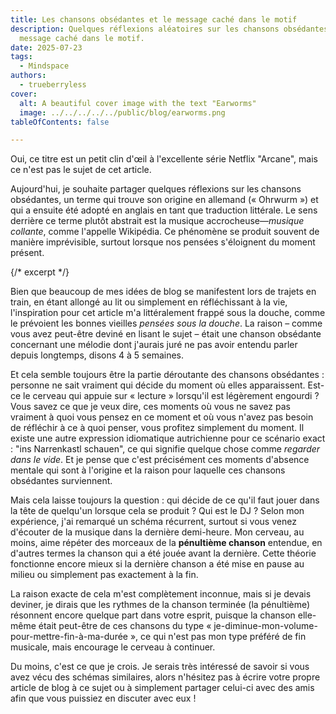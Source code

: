 ```yaml
---
title: Les chansons obsédantes et le message caché dans le motif
description: Quelques réflexions aléatoires sur les chansons obsédantes et leur
  message caché dans le motif.
date: 2025-07-23
tags:
  - Mindspace
authors:
  - trueberryless
cover:
  alt: A beautiful cover image with the text "Earworms"
  image: ../../../../../public/blog/earworms.png
tableOfContents: false

---
```


Oui, ce titre est un petit clin d'œil à l'excellente série Netflix "Arcane", mais ce n'est pas le sujet de cet article.

Aujourd'hui, je souhaite partager quelques réflexions sur les chansons obsédantes, un terme qui trouve son origine en allemand (« Ohrwurm ») et qui a ensuite été adopté en anglais en tant que traduction littérale. Le sens derrière ce terme plutôt abstrait est la musique accrocheuse—*musique collante*, comme l'appelle Wikipédia. Ce phénomène se produit souvent de manière imprévisible, surtout lorsque nos pensées s'éloignent du moment présent.

{/* excerpt */}

Bien que beaucoup de mes idées de blog se manifestent lors de trajets en train, en étant allongé au lit ou simplement en réfléchissant à la vie, l'inspiration pour cet article m'a littéralement frappé sous la douche, comme le prévoient les bonnes vieilles *pensées sous la douche*. La raison – comme vous avez peut-être deviné en lisant le sujet – était une chanson obsédante concernant une mélodie dont j'aurais juré ne pas avoir entendu parler depuis longtemps, disons 4 à 5 semaines.

Et cela semble toujours être la partie déroutante des chansons obsédantes : personne ne sait vraiment qui décide du moment où elles apparaissent. Est-ce le cerveau qui appuie sur « lecture » lorsqu'il est légèrement engourdi ? Vous savez ce que je veux dire, ces moments où vous ne savez pas vraiment à quoi vous pensez en ce moment et où vous n'avez pas besoin de réfléchir à ce à quoi penser, vous profitez simplement du moment. Il existe une autre expression idiomatique autrichienne pour ce scénario exact : "ins Narrenkastl schauen", ce qui signifie quelque chose comme *regarder dans le vide*. Et je pense que c'est précisément ces moments d'absence mentale qui sont à l'origine et la raison pour laquelle ces chansons obsédantes surviennent.

Mais cela laisse toujours la question : qui décide de ce qu'il faut jouer dans la tête de quelqu'un lorsque cela se produit ? Qui est le DJ ? Selon mon expérience, j'ai remarqué un schéma récurrent, surtout si vous venez d'écouter de la musique dans la dernière demi-heure. Mon cerveau, au moins, aime répéter des morceaux de la **pénultième chanson** entendue, en d'autres termes la chanson qui a été jouée avant la dernière. Cette théorie fonctionne encore mieux si la dernière chanson a été mise en pause au milieu ou simplement pas exactement à la fin.

La raison exacte de cela m'est complètement inconnue, mais si je devais deviner, je dirais que les rythmes de la chanson terminée (la pénultième) résonnent encore quelque part dans votre esprit, puisque la chanson elle-même était peut-être de ces chansons du type « je-diminue-mon-volume-pour-mettre-fin-à-ma-durée », ce qui n'est pas mon type préféré de fin musicale, mais encourage le cerveau à continuer.

Du moins, c'est ce que je crois. Je serais très intéressé de savoir si vous avez vécu des schémas similaires, alors n'hésitez pas à écrire votre propre article de blog à ce sujet ou à simplement partager celui-ci avec des amis afin que vous puissiez en discuter avec eux !
